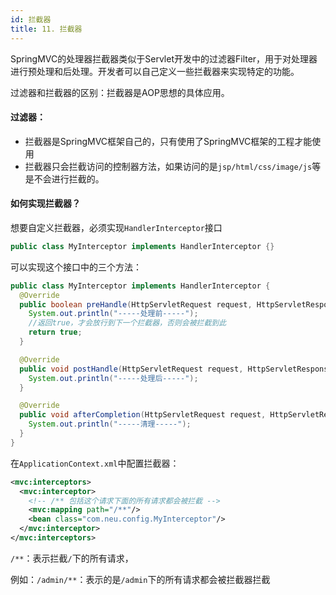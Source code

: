 ```yaml
---
id: 拦截器
title: 11. 拦截器
---
```


SpringMVC的处理器拦截器类似于Servlet开发中的过滤器Filter，用于对处理器进行预处理和后处理。开发者可以自己定义一些拦截器来实现特定的功能。



过滤器和拦截器的区别：拦截器是AOP思想的具体应用。



#### 过滤器：

- 拦截器是SpringMVC框架自己的，只有使用了SpringMVC框架的工程才能使用
- 拦截器只会拦截访问的控制器方法，如果访问的是`jsp/html/css/image/js`等是不会进行拦截的。



#### 如何实现拦截器？

想要自定义拦截器，必须实现`HandlerInterceptor`接口

```java
public class MyInterceptor implements HandlerInterceptor {}
```



可以实现这个接口中的三个方法：

```java
public class MyInterceptor implements HandlerInterceptor {
  @Override
  public boolean preHandle(HttpServletRequest request, HttpServletResponse response, Object handler) throws Exception {
    System.out.println("-----处理前-----");
    //返回true，才会放行到下一个拦截器，否则会被拦截到此
    return true;
  }

  @Override
  public void postHandle(HttpServletRequest request, HttpServletResponse response, Object handler, ModelAndView modelAndView) throws Exception {
    System.out.println("-----处理后-----");
  }

  @Override
  public void afterCompletion(HttpServletRequest request, HttpServletResponse response, Object handler, Exception ex) throws Exception {
    System.out.println("-----清理-----");
  }
}
```



在`ApplicationContext.xml`中配置拦截器：

```xml
<mvc:interceptors>
  <mvc:interceptor>
    <!-- /** 包括这个请求下面的所有请求都会被拦截 -->
    <mvc:mapping path="/**"/>
    <bean class="com.neu.config.MyInterceptor"/>
  </mvc:interceptor>
</mvc:interceptors>
```

`/**`：表示拦截`/`下的所有请求，

例如：`/admin/**`：表示的是`/admin`下的所有请求都会被拦截器拦截